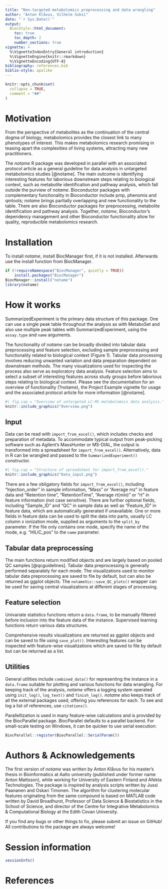 ```yaml
---
title: "Non-targeted metabolomics preprocessing and data wrangling"
author: "Anton Klåvus, Vilhelm Suksi"
date: "`r Sys.Date()`"
output:
  BiocStyle::html_document:
    toc: true
    toc_depth: 2
    number_sections: true
vignette: >
  %\VignetteIndexEntry{General introduction}
  %\VignetteEngine{knitr::rmarkdown}
  %\VignetteEncoding{UTF-8}
bibliography: references.bib
biblio-style: apalike
---
```


```r
knitr::opts_chunk$set(
  collapse = TRUE,
  comment = "##"
)
```

# Motivation

From the perspective of metabolites as the continuation of the central dogma of 
biology, metabolomics provides the closest link to many phenotypes of interest. 
This makes metabolomics research promising in teasing apart the complexities of 
living systems, attracting many new practitioners.

The *notame* R package was developed in parallel with an associated protocol 
article as a general guideline for data analysis in untargeted 
metabolomics studies [@notame]. The main outcome is identifying interesting 
features for laborious downstream steps relating to biological context, such as 
metabolite identification and pathway analysis, which fall outside the purview 
of *notame*. Bioconductor packages with complementary functionality in 
Bioconductor include pmp, phenomis and qmtools; *notame* brings partially 
overlapping and new functionality to the table. There are also Bioconductor 
packages for preprocessing, metabolite identification and pathway analysis. 
Together, *notame*, Bioconductor's dependency management and other Bioconductor 
functionality allow for quality, reproducible metabolomics research.

# Installation
To install *notame*, install BiocManager first, if it is not installed. 
Afterwards use the install function from BiocManager.

```r
if (!requireNamespace("BiocManager", quietly = TRUE))
    install.packages("BiocManager")
BiocManager::install("notame")
library(notame)
```

# How it works
SummarizedExperiment is the primary data structure of this package. One can use 
a single peak table throughout the analysis as with MetaboSet and also use 
multiple peak tables with SummarizedExperiment, using the `assay.type` and 
`name` arguments.

The functionality of *notame* can be broadly divided into tabular data 
preprocessing and feature selection, excluding sample preprocessing and 
functionality related to biological context (Figure 1). Tabular data processing
involves reducing unwanted variation and data preparation dependent on 
downstream methods. The many visualizations used for inspecting the process 
also serve as exploratory data analysis. Feature selection aims to select a 
subset of interesting features across study groups before laborious steps 
relating to biological context. Please see the documentation for an overview of 
functionality (?notame), the Project Example vignette for usage and the 
associated protocol article for more information [@notame].

```r
#| fig.cap = "Overview of untargeted LC-MS metabolomics data analysis."
knitr::include_graphics("Overview.png")
```

## Input
Data can be read with `import_from_excel()`, which includes checks and 
preparation of metadata. To accommodate typical output from peak-picking 
software such as Agilent's MassHunter or MS-DIAL, the output is transformed 
into a spreadsheet for `import_from_excel()`. Alternatively, data in R can be 
wrangled and passed to the `SummarizedExperiment()` constructor. 

```r
#| fig.cap = "Structure of spreadsheet for import_from_excel()."
knitr::include_graphics("Data_input.png")
```

There are a few obligatory fields for `import_from_excel()`, including 
"Injection_order" in sample information, "Mass" or "Average mz" in feature data 
and "Retention time", "RetentionTime", "Average rt(min)" or "rt" in feature 
information (not case sensitive). There are further optional fields, including 
"Sample_ID" and "QC" in sample data as well as "Feature_ID" in feature data, 
which are automatically generated if unavailable. One or more fields in feature 
data can be used to split the data into parts, usually LC column x ionization 
mode, supplied as arguments to the `split_by` parameter. If the file only 
contains one mode, specify the name of the mode, e.g. "HILIC_pos" to the `name` 
parameter. 

## Tabular data preprocessing
The main functions return modified objects and are largely 
based on pooled QC samples [@qcguidelines]. Tabular data preprocessing is 
generally performed separately for each mode. The visualizations used to 
monitor tabular data preprocessing are saved to file by default, but can also 
be returned as ggplot objects. The `notameViz::save_QC_plots()` wrapper can be 
used for saving central visualizations at different stages of processing.

## Feature selection
Univariate statistics functions return a `data.frame`, to be manually 
filtered before inclusion into the feature data of the instance. Supervised 
learning functions return various data structures. 

Comprehensive results visualizations are returned as ggplot objects and can be 
saved to file using `save_plot()`. Interesting features can be inspected with 
feature-wise visualizations which are saved to file by default but can be 
returned as a list.

## Utilities
General utilities include `combined_data()` for representing the instance in a
`data.frame` suitable for plotting and various functions for data wrangling. 
For keeping track of the analysis, *notame* offers a logging system operated 
using `init_log()`, `log_text()` and `finish_log()`. *notame* also keeps track 
of all the external packages used, offering you references for each. To see and 
log a list of references, use `citations()`.

Parallellization is used in many feature-wise calculations and is provided by 
the BiocParallel package. BiocParallel defaults to a parallel backend. For 
small-scale testing on Windows, it can be quicker to use serial execution:

```r
BiocParallel::register(BiocParallel::SerialParam())
```

# Authors & Acknowledgements

The first version of *notame* was written by Anton Klåvus for his master's 
thesis in Bioinformatics at Aalto university (published under former name Anton 
Mattsson), while working for University of Eastern Finland and Afekta 
Technologies. The package is inspired by analysis scripts written by Jussi 
Paananen and Oskari Timonen. The algorithm for clustering molecular features 
originating from the same compound is based on MATLAB code written by David 
Broadhurst, Professor of Data Science & Biostatistics in the School of Science, 
and director of the Centre for Integrative Metabolomics & Computational Biology 
at the Edith Covan University.

If you find any bugs or other things to fix, please submit an issue on GitHub! 
All contributions to the package are always welcome!

# Session information

```r
sessionInfo()
```

# References